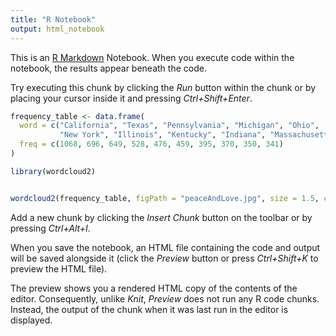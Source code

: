 ```yaml
---
title: "R Notebook"
output: html_notebook
---
```


This is an [R Markdown](http://rmarkdown.rstudio.com) Notebook. When you execute code within the notebook, the results appear beneath the code. 

Try executing this chunk by clicking the *Run* button within the chunk or by placing your cursor inside it and pressing *Ctrl+Shift+Enter*. 

```r

frequency_table <- data.frame(
  word = c("California", "Texas", "Pennsylvania", "Michigan", "Ohio", 
           "New York", "Illinois", "Kentucky", "Indiana", "Massachusetts"),
  freq = c(1068, 696, 649, 528, 476, 459, 395, 370, 350, 341)
)

library(wordcloud2) 


wordcloud2(frequency_table, figPath = "peaceAndLove.jpg", size = 1.5, color = "skyblue", backgroundColor="black")
```

Add a new chunk by clicking the *Insert Chunk* button on the toolbar or by pressing *Ctrl+Alt+I*.

When you save the notebook, an HTML file containing the code and output will be saved alongside it (click the *Preview* button or press *Ctrl+Shift+K* to preview the HTML file).

The preview shows you a rendered HTML copy of the contents of the editor. Consequently, unlike *Knit*, *Preview* does not run any R code chunks. Instead, the output of the chunk when it was last run in the editor is displayed.
